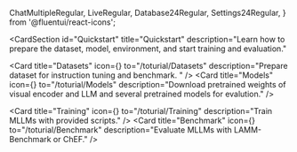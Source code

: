   ChatMultipleRegular,
  LiveRegular,
  Database24Regular,
  Settings24Regular,
} from '@fluentui/react-icons';

<CardSection
  id="Quickstart"
  title="Quickstart"
  description="Learn how to prepare the dataset, model, environment, and start training and evaluation."
>
   <Card
    title="Datasets"
    icon={<Database24Regular />}
    to="/toturial/Datasets"
    description="Prepare dataset for instruction tuning and benchmark. "
  />
  <Card
    title="Models"
    icon={<MachineLearningIcon />}
    to="/toturial/Models"
    description="Download pretrained weights of visual encoder and LLM and several pretrained models for evalution."
  />
 
  <Card
    title="Training"
    icon={<TrainingIcon />}
    to="/toturial/Training"
    description="Train MLLMs with provided scripts."
  />
  <Card
    title="Benchmark"
    icon={<TestBeakerIcon />}
    to="/toturial/Benchmark"
    description="Evaluate MLLMs with LAMM-Benchmark or ChEF."
  />
</CardSection>
